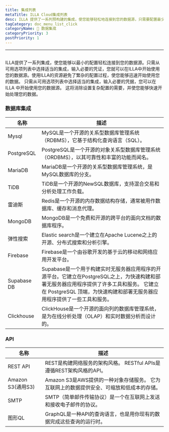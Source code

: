 ```yaml
---
title: 集成列表
metaTitle: ILLA Cloud集成列表
desc: ILLA 提供了一系列预构建的集成，使您能够轻松地连接到您的数据源，只需要配置最少的内容。
tagCategory: doc_menu_list_click
categoryName: 🔨 数据集成
categoryPriority: 3
postPriority: 1
---
```


* * *

## <h2 hidden>Integration List</h2>

ILLA提供了一系列集成，使您能够以最小的配置轻松连接到您的数据源。只需从可用选项列表中选择适当的集成，输入必要的凭证，您就可以在ILLA中开始使用您的数据源。使用ILLA的资源避免了繁杂的配置过程，使您能够迅速开始使用您的数据。 只需从可用选项列表中选择适当的集成，输入必要的凭据，您可以在ILLA 中开始使用您的数据源。 这将消除设置复杂配置的需要，并使您能够快速开始处理您的数据。

### 数据库集成

| 名称          | 描述                                                                                                                         |
| ----------- | -------------------------------------------------------------------------------------------------------------------------- |
| Mysql       | MySQL是一个开源的关系型数据库管理系统（RDBMS），它基于结构化查询语言（SQL）。                                                                              |
| PostgreSQL  | PostgreSQL是一个开源的对象关系型数据库管理系统（ORDBMS），以其可靠性和丰富的功能而闻名。                                                                       |
| MariaDB     | MariaDB是一个开源的关系型数据库管理系统，是MySQL数据库的分支。                                                                                      |
| TiDB        | TiDB是一个开源的NewSQL数据库，支持混合交易和分析处理工作负载。                                                                                       |
| 雷迪斯         | Redis是一个开源的内存数据结构存储，通常被用作数据库、缓存和消息代理。                                                                                      |
| MongoDB     | MongoDB是一个免费和开源的跨平台的面向文档的数据库程序。                                                                                            |
| 弹性搜索        | Elastic search是一个建立在Apache Lucene之上的开源、分布式搜索和分析引擎。                                                                         |
| Firebase    | Firebase是一个由谷歌开发的基于云的移动和网络应用开发平台。                                                                                          |
| Supabase DB | Supabase是一个用于构建实时无服务器应用程序的开源平台。它建立在PostgreSQL之上，为快速构建和部署无服务器应用程序提供了许多工具和服务。 它建立在 PostgreSQL 顶端，为快速构建和部署无服务器应用程序提供了一些工具和服务。 |
| Clickhouse  | ClickHouse是一个开源的面向列的数据库管理系统，是为在线分析处理（OLAP）和实时数据分析而设计的。                                                                     |

### API

| 名称              | 描述                                                  |
| --------------- | --------------------------------------------------- |
| REST API        | REST是构建网络服务的架构风格。 RESTful APIs是遵循REST架构风格的API。      |
| Amazon S3(通用S3) | Amazon S3是AWS提供的一种对象存储服务。 它为互联网上的数据提供安全、可缩放和低成本的存储。 |
| SMTP            | SMTP（简单邮件传输协议）是一个在互联网上发送和接收电子邮件的协议。                 |
| 图形QL            | GraphQL是一种API的查询语言，也是用你现有的数据完成这些查询的运行时。             |
